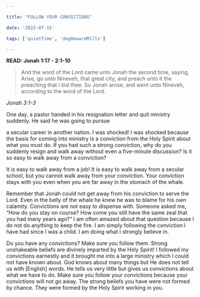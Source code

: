 ```yaml
---

title: "FOLLOW YOUR CONVICTIONS"

date: '2023-07-15'

tags: ['quietTime', 'dagHewardMills']

---
```


**READ: Jonah 1:17 - 2:1-10**

>And the word of the Lord came unto Jonah the second time, saying, Arise, go unto Nineveh, that great city, and preach unto it the preaching that I bid thee. So Jonah arose, and went unto Nineveh, according to the word of the Lord. 

*Jonah 3:1-3*

One day, a pastor handed in his resignation letter and quit ministry suddenly. He said he was going to pursue 

a secular career in another nation. I was shocked! I was shocked because the basis for coming into ministry is a conviction from the Holy Spirit about what you must do. If you had such a strong conviction, why do you suddenly resign and walk away without even a five-minute discussion? Is it so easy to walk away from a conviction? 

It is easy to walk away from a job! It is easy to walk away from a secular school, but you cannot walk away from your conviction. Your conviction stays with you even when you are far away in the stomach of the whale.

Remember that Jonah could not get away from his conviction to serve the Lord. Even in the belly of the whale he knew he was to blame for his own calamity. Convictions are not easy to dispense with. Someone asked me, “How do you stay on course? How come you still have the same zeal that you had many years ago?” I am often amazed about that question because I do not do anything to keep the fire. I am simply following the conviction I have had since I was a child. I am doing what I strongly believe in. 

Do you have any convictions? Make sure you follow them. Strong unshakeable beliefs are divinely imparted by the Holy Spirit! I followed my convictions earnestly and it brought me into a large ministry which I could not have known about. God knows about many things but He does not tell us with [English] words. He tells us very little but gives us convictions about what we have to do. Make sure you follow your convictions because your convictions will not go away. The strong beliefs you have were not formed by chance. They were formed by the Holy Spirit working in you. 
